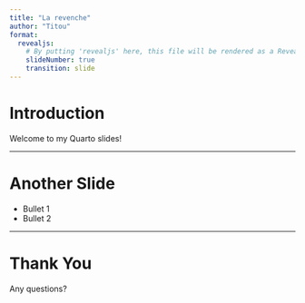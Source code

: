 ```yaml
---
title: "La revenche"
author: "Titou"
format:
  revealjs:
    # By putting 'revealjs' here, this file will be rendered as a Reveal.js slide deck.
    slideNumber: true
    transition: slide
---
```


# Introduction

Welcome to my Quarto slides!

---

# Another Slide

- Bullet 1
- Bullet 2

---

# Thank You

Any questions?
